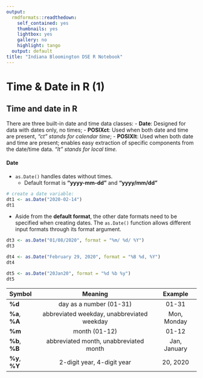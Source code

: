 ```yaml
---
output:
  rmdformats::readthedown:
    self_contained: yes
    thumbnails: yes
    lightbox: yes
    gallery: no
    highlight: tango
  output: default
title: "Indiana Bloomington DSE R Notebook"
---
```

# Time & Date in R (1)
## Time and date in R

There are three built-in date and time data classes:
  - **Date**: Designed for data with dates only, no times;
  - **POSIXct**: Used when both date and time are present, *"ct" stands for calendar time*;
  - **POSIXlt**: Used when both date and time are present; enables easy extraction of specific components from the date/time data. *"lt" stands for local time.*
  
#### Date

  - `as.Date()` handles dates without times. 
    - Default format is **"yyyy-mm-dd"** and **"yyyy/mm/dd"**


```r
# create a date variable:
dt1 <- as.Date("2020-02-14")
dt1

```
  - Aside from the **default format**, the other date formats need to be specified when creating dates. The `as.Date()` function allows different input formats through its format argument.
  
  
```r
dt3 <- as.Date("01/08/2020", format = "%m/ %d/ %Y")
dt3

dt4 <- as.Date("February 29, 2020", format = "%B %d, %Y")
dt4

dt5 <- as.Date("20Jan20", format = "%d %b %y")
dt5
```

| Symbol |Meaning| Example |
|:-------|:-------:|:-------:|
|**%d**  |day as a number (01-31)|01-31|
|**%a**, **%A**|abbreviated weekday, unabbreviated weekday|Mon, Monday|
|**%m** |month (01-12)|01-12|
|**%b**, **%B**|abbreviated month, unabbreviated month|Jan, January|
|**%y**, **%Y**|2-digit year, 4-digit year|20, 2020|


